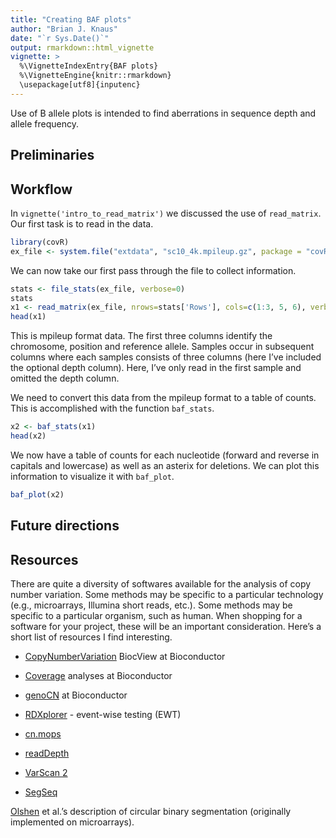 ```yaml
---
title: "Creating BAF plots"
author: "Brian J. Knaus"
date: "`r Sys.Date()`"
output: rmarkdown::html_vignette
vignette: >
  %\VignetteIndexEntry{BAF plots}
  %\VignetteEngine{knitr::rmarkdown}
  \usepackage[utf8]{inputenc}
---
```



Use of B allele plots is intended to find aberrations in sequence depth and allele frequency.


## Preliminaries



## Workflow


In `vignette('intro_to_read_matrix')` we discussed the use of `read_matrix`.
Our first task is to read in the data.


```r
library(covR)
ex_file <- system.file("extdata", "sc10_4k.mpileup.gz", package = "covR")
```


We can now take our first pass through the file to collect information.

```r
stats <- file_stats(ex_file, verbose=0)
stats
x1 <- read_matrix(ex_file, nrows=stats['Rows'], cols=c(1:3, 5, 6), verbose=0)
head(x1)
```



This is mpileup format data.
The first three columns identify the chromosome, position and reference allele.
Samples occur in subsequent columns where each samples consists of three columns (here I've included the optional depth column).
Here, I've only read in the first sample and omitted the depth column.


We need to convert this data from the mpileup format to a table of counts.
This is accomplished with the function `baf_stats`.


```r
x2 <- baf_stats(x1)
head(x2)
```


We now have a table of counts for each nucleotide (forward and reverse in capitals and lowercase) as well as an asterix for deletions.
We can plot this information to visualize it with `baf_plot`.


```r
baf_plot(x2)
```

## Future directions



## Resources

There are quite a diversity of softwares available for the analysis of copy number variation.
Some methods may be specific to a particular technology (e.g., microarrays, Illumina short reads, etc.).
Some methods may be specific to a particular organism, such as human.
When shopping for a software for your project, these will be an important consideration.
Here's a short list of resources I find interesting.


* [CopyNumberVariation](http://www.bioconductor.org/packages/release/BiocViews.html#___CopyNumberVariation) BiocView at Bioconductor

* [Coverage](http://www.bioconductor.org/packages/release/BiocViews.html#___Coverage) analyses at Bioconductor
* [genoCN](http://www.bioconductor.org/packages/release/bioc/html/genoCN.html) at Bioconductor
* [RDXplorer](http://rdxplorer.sourceforge.net/) - event-wise testing (EWT)
* [cn.mops](http://www.bioconductor.org/packages/release/bioc/html/cn.mops.html)
* [readDepth](https://github.com/chrisamiller/readdepth)
* [VarScan 2](http://varscan.sourceforge.net/)
* [SegSeq](http://www.broadinstitute.org/cgi-bin/cancer/publications/pub_paper.cgi?mode=view&paper_id=182)


[Olshen](http://biostatistics.oxfordjournals.org/content/5/4/557.short?rss=1&ssource=mfc) et al.'s description of circular binary segmentation (originally implemented on microarrays).


